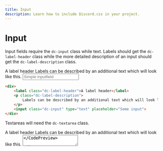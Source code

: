 ```yaml
---
title: Input
description: Learn how to include Discord.css in your project.
---
```



# Input

Input fields require the `dc-input` class while text. Labels should get the `dc-label-header` class while the more
detailed description of an input should get the `dc-label-description` class.

<CodePreview>
  <div>
    <Label type='header'>A label header</Label>
    <Label type='description'>Labels can be described by an additional text which will look like this.</Label>
    <Input type="text" placeholder="Simple inputfield" />
  </div>
</CodePreview>

```html
<div>
    <label class="dc-label-header">A label header</label>
    <p class="dc-label-description">
        Labels can be described by an additional text which will look like this.
    </p>
    <input class="dc-input" type="text" placeholder="Some input">
</div>
```


Textareas will need the `dc-textarea` class.

<CodePreview>
    <Label type='header'>A label header</Label>
    <Label type='description'>Labels can be described by an additional text which will look like this.</Label>
    <Textarea type="text" placeholder="A textfield" rows={9} />
</CodePreview>

```html
<label class="dc-label-header">A label header</label>
<p class="dc-label-description">
    Labels can be described by an additional text which will look like this.
</p>
<textarea class="dc-textarea" placeholder="Some input">
```
